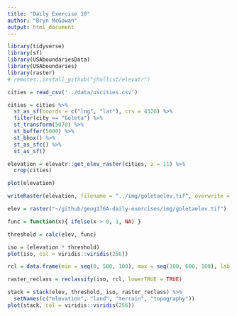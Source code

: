 ```yaml
---
title: "Daily Exercise 18"
author: "Bryn McGowan"
output: html_document
---
```


```r
library(tidyverse)
library(sf)
library(USAboundariesData)
library(USAboundaries)
library(raster)
# remotes::install_github("jhollist/elevatr")

cities = read_csv('../data/uscities.csv')

cities = cities %>% 
  st_as_sf(coords = c("lng", "lat"), crs = 4326) %>% 
  filter(city == "Goleta") %>% 
  st_transform(5070) %>% 
  st_buffer(5000) %>% 
  st_bbox() %>% 
  st_as_sfc() %>% 
  st_as_sf()

elevation = elevatr::get_elev_raster(cities, z = 11) %>% 
  crop(cities)

plot(elevation)

writeRaster(elevation, filename = "../img/goletaelev.tif", overwrite = T)

elev = raster("~/github/geog176A-daily-exercises/img/goletaelev.tif")

func = function(x){ ifelse(x > 0, 1, NA) }

threshold = calc(elev, func)

iso = (elevation * threshold)
plot(iso, col = viridis::viridis(256))

rcl = data.frame(min = seq(0, 500, 100), max = seq(100, 600, 100), lab = c(0:5))

raster_reclass = reclassify(iso, rcl, lowerTRUE = TRUE)

stack = stack(elev, threshold, iso, raster_reclass) %>%
  setNames(c("elevation", "land", "terrain", "topography"))
plot(stack, col = viridis::viridis(256))
```
